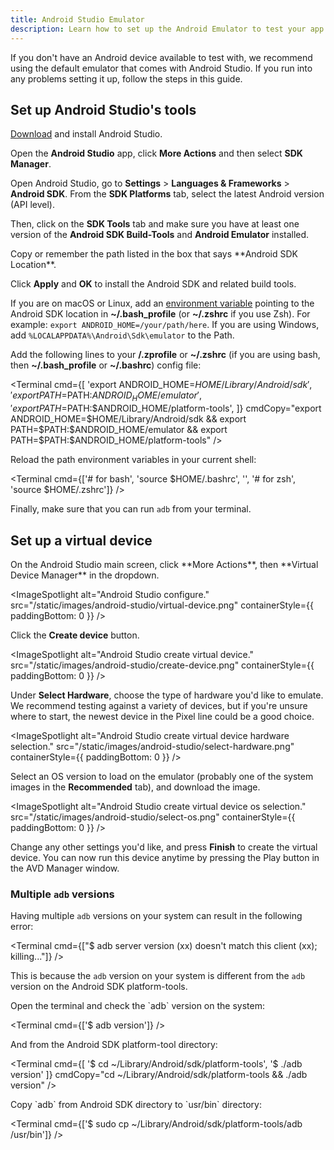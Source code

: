 ```yaml
---
title: Android Studio Emulator
description: Learn how to set up the Android Emulator to test your app on a virtual Android device.
---
```



If you don't have an Android device available to test with, we recommend using the default emulator that comes with Android Studio. If you run into any problems setting it up, follow the steps in this guide.

## Set up Android Studio's tools

<Step label="1">

[Download](https://developer.android.com/studio) and install Android Studio.

</Step>

<Step label="2">

Open the **Android Studio** app, click **More Actions** and then select **SDK Manager**.

</Step>

<Step label="3">

Open Android Studio, go to **Settings** &gt; **Languages & Frameworks** &gt; **Android SDK**. From the **SDK Platforms** tab, select the latest Android version (API level).

<ImageSpotlight alt="Android SDK Platforms" src="/static/images/android-studio/sdk-platforms.png" />

Then, click on the **SDK Tools** tab and make sure you have at least one version of the **Android SDK Build-Tools** and **Android Emulator** installed.

<ImageSpotlight
  alt="Android SDK build tools."
  src="/static/images/android-studio/build-tools.png"
/>
</Step>

<Step label="4">
Copy or remember the path listed in the box that says **Android SDK Location**.

<ImageSpotlight
  alt="Android SDK location."
  src="/static/images/android-studio/sdk-location.png"
/>
</Step>

<Step label="5">

Click **Apply** and **OK** to install the Android SDK and related build tools.

</Step>

<Step label="6">

If you are on macOS or Linux, add an [environment variable](https://developer.android.com/studio/command-line/variables#envar) pointing to the Android SDK location in **~/.bash_profile** (or **~/.zshrc** if you use Zsh). For example: `export ANDROID_HOME=/your/path/here`.
If you are using Windows, add `%LOCALAPPDATA%\Android\Sdk\emulator` to the Path.

Add the following lines to your **/.zprofile** or **~/.zshrc** (if you are using bash, then **~/.bash_profile** or **~/.bashrc**) config file:

<Terminal
  cmd={[
    'export ANDROID_HOME=$HOME/Library/Android/sdk',
    'export PATH=$PATH:$ANDROID_HOME/emulator',
    'export PATH=$PATH:$ANDROID_HOME/platform-tools',
  ]}
  cmdCopy="export ANDROID_HOME=$HOME/Library/Android/sdk && export PATH=$PATH:$ANDROID_HOME/emulator && export PATH=$PATH:$ANDROID_HOME/platform-tools"
/>

</Step>

<Step label="7">

Reload the path environment variables in your current shell:

<Terminal cmd={['# for bash', 'source $HOME/.bashrc', '', '# for zsh', 'source $HOME/.zshrc']} />

</Step>

<Step label="8">

Finally, make sure that you can run `adb` from your terminal.

</Step>

## Set up a virtual device

<Step label="1">
On the Android Studio main screen, click **More Actions**, then **Virtual Device Manager** in the dropdown.

<ImageSpotlight
  alt="Android Studio configure."
  src="/static/images/android-studio/virtual-device.png"
  containerStyle={{ paddingBottom: 0 }}
/>

</Step>

<Step label="2">

Click the **Create device** button.

<ImageSpotlight
  alt="Android Studio create virtual device."
  src="/static/images/android-studio/create-device.png"
  containerStyle={{ paddingBottom: 0 }}
/>

</Step>

<Step label="3">

Under **Select Hardware**, choose the type of hardware you'd like to emulate. We recommend testing against a variety of devices, but if you're unsure where to start, the newest device in the Pixel line could be a good choice.

<ImageSpotlight
  alt="Android Studio create virtual device hardware selection."
  src="/static/images/android-studio/select-hardware.png"
  containerStyle={{ paddingBottom: 0 }}
/>

</Step>

<Step label="4">

Select an OS version to load on the emulator (probably one of the system images in the **Recommended** tab), and download the image.

<ImageSpotlight
  alt="Android Studio create virtual device os selection."
  src="/static/images/android-studio/select-os.png"
  containerStyle={{ paddingBottom: 0 }}
/>

</Step>

<Step label="5">

Change any other settings you'd like, and press **Finish** to create the virtual device. You can now run this device anytime by pressing the Play button in the AVD Manager window.

</Step>

### Multiple `adb` versions

Having multiple `adb` versions on your system can result in the following error:

<Terminal cmd={["$ adb server version (xx) doesn't match this client (xx); killing..."]} />

This is because the `adb` version on your system is different from the `adb` version on the Android SDK platform-tools.

<Step label="1">
Open the terminal and check the `adb` version on the system:

<Terminal cmd={['$ adb version']} />
</Step>

<Step label="2">
And from the Android SDK platform-tool directory:

<Terminal cmd={[
  '$ cd ~/Library/Android/sdk/platform-tools',
  '$ ./adb version'
]} cmdCopy="cd ~/Library/Android/sdk/platform-tools && ./adb version" />
</Step>

<Step label="3">
Copy `adb` from Android SDK directory to `usr/bin` directory:

<Terminal cmd={['$ sudo cp ~/Library/Android/sdk/platform-tools/adb /usr/bin']} />
</Step>
